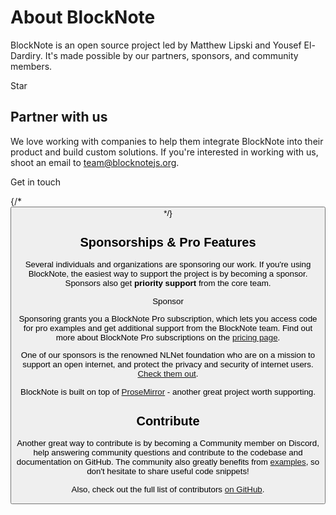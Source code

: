 
# About BlockNote

BlockNote is an open source project led by Matthew Lipski and Yousef El-Dardiry.
It's made possible by our partners, sponsors, and community members.

<p className="nx-mt-6">
  <GitHubButton
    href="https://github.com/TypeCellOS/BlockNote"
    data-color-scheme="no-preference: light; light: light; dark: dark;"
    data-icon="octicon-star"
    data-size="large"
    data-show-count="true"
    aria-label="Star TypeCellOS/BlockNote on GitHub">
    Star
  </GitHubButton>
</p>

## Partner with us

We love working with companies to help them integrate BlockNote into their product and build custom solutions.
If you're interested in working with us, shoot an email to team@blocknotejs.org.

<div className={"mt-6"}>
  <CTAButton href={"mailto:team@blocknotejs.org"} size={"small"}>
    Get in touch
  </CTAButton>
</div>

{/* <Button text="Hello" /> */}

## Sponsorships & Pro Features

Several individuals and organizations are sponsoring our work. If you're using BlockNote, the easiest way to support the project is by becoming a sponsor. Sponsors also get **priority support** from the core team.

<p className="nx-mt-6">
  <GitHubButton
    href="https://github.com/sponsors/YousefED"
    data-color-scheme="no-preference: light; light: light; dark: dark;"
    data-icon="octicon-heart"
    data-size="large"
    aria-label="Sponsor @YousefED on GitHub">
    Sponsor
  </GitHubButton>
</p>

Sponsoring grants you a BlockNote Pro subscription, which lets you access code for pro examples and get additional support from the BlockNote team. Find out more about BlockNote Pro subscriptions on the [pricing page](/pricing).

One of our sponsors is the renowned NLNet foundation who are on a mission to support an open internet, and protect the privacy and security of internet users. [Check them out](https://www.nlnet.nl).

BlockNote is built on top of [ProseMirror](https://prosemirror.net/) - another great project worth supporting.

## Contribute

Another great way to contribute is by becoming a Community member on Discord, help answering community questions and contribute to the codebase and documentation on GitHub.
The community also greatly benefits from [examples](/examples), so don't hesitate to share useful code snippets!

Also, check out the full list of contributors [on GitHub](https://github.com/TypeCellOS/BlockNote/graphs/contributors).
